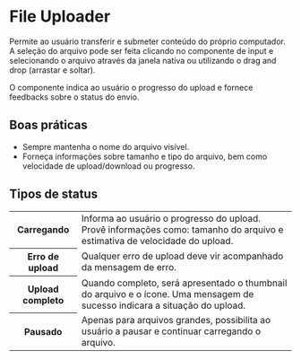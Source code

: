 
# File Uploader

Permite ao usuário transferir e submeter conteúdo do próprio computador. A seleção do arquivo pode ser feita clicando no componente de input e selecionando o arquivo através da janela nativa ou utilizando o drag and drop (arrastar e soltar).

O componente indica ao usuário o progresso do upload e fornece feedbacks sobre o status do envio.

## Boas práticas

- Sempre mantenha o nome do arquivo visível.
- Forneça informações sobre tamanho e tipo do arquivo, bem como velocidade de upload/download ou progresso.

## Tipos de status

<table>
  <tbody>
    <tr>
      <th width={160}>Carregando</th>
      <td>
        Informa ao usuário o progresso do upload. Provê informações como: tamanho do arquivo e estimativa de velocidade
        do upload.
      </td>
    </tr>
    <tr>
      <th>Erro de upload</th>
      <td>Qualquer erro de upload deve vir acompanhado da mensagem de erro.</td>
    </tr>
    <tr>
      <th>Upload completo</th>
      <td>
        Quando completo, será apresentado o thumbnail do arquivo e o ícone. Uma mensagem de sucesso indicara a situação
        do upload.
      </td>
    </tr>
    <tr>
      <th>Pausado</th>
      <td>Apenas para arquivos grandes, possibilita ao usuário a pausar e continuar carregando o arquivo.</td>
    </tr>
  </tbody>
</table>
